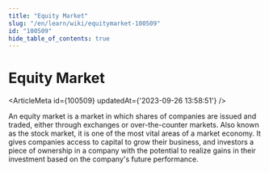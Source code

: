 ```yaml
---
title: "Equity Market"
slug: "/en/learn/wiki/equitymarket-100509"
id: "100509"
hide_table_of_contents: true
---
```



# Equity Market

<ArticleMeta id={100509} updatedAt={'2023-09-26 13:58:51'} />
<div className='border-solid border-b border-t-0 my-4 border-[var(--ifm-color-gray-300)]' />

An equity market is a market in which shares of companies are issued and traded, either through exchanges or over-the-counter markets. Also known as the stock market, it is one of the most vital areas of a market economy. It gives companies access to capital to grow their business, and investors a piece of ownership in a company with the potential to realize gains in their investment based on the company's future performance.
